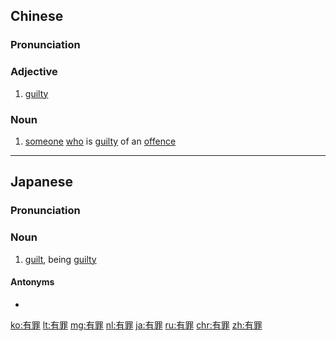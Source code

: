 ==Chinese==
{{zh-forms}}

===Pronunciation===
{{zh-pron
|m=yǒuzuì
|c=jau5 zeoi6
|h=pfs=yû-chhui
|mn=ū-chōe
|cat=a,n
}}

===Adjective===
{{zh-adj}}

# [[guilty]] {{gloss|of a criminal offence}}
#: {{zh-x|判決 有罪|to find '''guilty'''}}

===Noun===
{{zh-noun}}

# {{lb|zh|literary}} [[someone]] [[who]] is [[guilty]] of an [[offence]]

----

==Japanese==
{{ja-kanjitab|ゆう|ざい|yomi=on}}

===Pronunciation===
{{ja-pron|ゆうざい|y=o}}

===Noun===
{{ja-noun|ゆうざい}}

# [[guilt]], being [[guilty]]
#: {{ja-usex|裁判で有罪とされる|さいばん で ゆうざい と される|be found guilty at trial}}

====Antonyms====
* {{ja-r|無罪|むざい|gloss=[[innocence]]}}

[[ko:有罪]]
[[lt:有罪]]
[[mg:有罪]]
[[nl:有罪]]
[[ja:有罪]]
[[ru:有罪]]
[[chr:有罪]]
[[zh:有罪]]